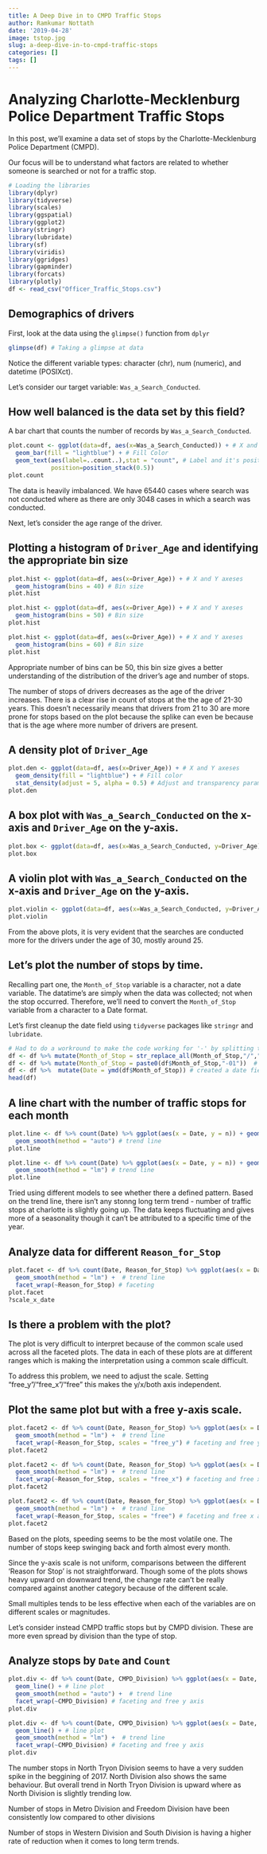 ```yaml
---
title: A Deep Dive in to CMPD Traffic Stops
author: Ramkumar Nottath
date: '2019-04-28'
image: tstop.jpg
slug: a-deep-dive-in-to-cmpd-traffic-stops
categories: []
tags: []
---
```



# Analyzing Charlotte-Mecklenburg Police Department Traffic Stops

In this post, we'll examine a data set of stops by the Charlotte-Mecklenburg Police Department (CMPD). 

Our focus will be to understand what factors are related to whether someone is searched or not for a traffic stop.

```r
# Loading the libraries
library(dplyr)
library(tidyverse)
library(scales)
library(ggspatial)
library(ggplot2)
library(stringr)
library(lubridate)
library(sf)
library(viridis)
library(ggridges)
library(gapminder)
library(forcats)
library(plotly)
df <- read_csv("Officer_Traffic_Stops.csv")
```

## Demographics of drivers

First, look at the data using the `glimpse()` function from `dplyr`

```r
glimpse(df) # Taking a glimpse at data
```

Notice the different variable types: character (chr), num (numeric), and datetime (POSIXct).

Let's consider our target variable: `Was_a_Search_Conducted`.

## How well balanced is the data set by this field?

A bar chart that counts the number of records by `Was_a_Search_Conducted`.

```r
plot.count <- ggplot(data=df, aes(x=Was_a_Search_Conducted)) + # X and Y axeses
  geom_bar(fill = "lightblue") + # Fill Color
  geom_text(aes(label=..count..),stat = "count", # Label and it's position
            position=position_stack(0.5)) 
plot.count
```

The data is heavily imbalanced. We have 65440 cases where search was not conducted where as there are only 3048 cases in which a search was conducted.

Next, let's consider the age range of the driver. 

## Plotting a histogram of `Driver_Age` and identifying the appropriate bin size


```r
plot.hist <- ggplot(data=df, aes(x=Driver_Age)) + # X and Y axeses
  geom_histogram(bins = 40) # Bin size
plot.hist
```


```r
plot.hist <- ggplot(data=df, aes(x=Driver_Age)) + # X and Y axeses
  geom_histogram(bins = 50) # Bin size
plot.hist
```

```r
plot.hist <- ggplot(data=df, aes(x=Driver_Age)) + # X and Y axeses
  geom_histogram(bins = 60) # Bin size
plot.hist
```

Appropriate number of bins can be 50, this bin size gives a better understanding of the distribution of the driver's age and number of stops.

The number of stops of drivers decreases as the age of the driver increases. There is a clear rise in count of stops at the the age of 21-30 years. This doesn't necessarily means that drivers from 21 to 30 are more prone for stops based on the plot because the splike can even be because that is the age where more number of drivers are present.

## A density plot of `Driver_Age`

```r
plot.den <- ggplot(data=df, aes(x=Driver_Age)) + # X and Y axeses
  geom_density(fill = "lightblue") + # Fill color
  stat_density(adjust = 5, alpha = 0.5) # Adjust and transparency parameters
plot.den
```

## A box plot with `Was_a_Search_Conducted` on the x-axis and `Driver_Age` on the y-axis.

```r
plot.box <- ggplot(data=df, aes(x=Was_a_Search_Conducted, y=Driver_Age)) + geom_boxplot() # Box plot
plot.box
```

## A violin plot with `Was_a_Search_Conducted` on the x-axis and `Driver_Age` on the y-axis.

```r
plot.violin <- ggplot(data=df, aes(x=Was_a_Search_Conducted, y=Driver_Age)) + geom_violin() # Violin plot
plot.violin
```

From the above plots, it is very evident that the searches are conducted more for the drivers under the age of 30, mostly around 25.

## Let's plot the number of stops by time. 

Recalling part one, the `Month_of_Stop` variable is a character, not a date variable. The datatime's are simply when the data was collected; not when the stop occurred. Therefore, we'll need to convert the `Month_of_Stop` variable from a character to a Date format.

Let's first cleanup the date field using `tidyverse` packages like `stringr` and `lubridate`.

```r
# Had to do a workround to make the code working for '-' by splitting the statement to mutiple steps
df <- df %>% mutate(Month_of_Stop = str_replace_all(Month_of_Stop,"/","-")) # replace "/" with "-"
df <- df %>% mutate(Month_of_Stop = paste0(df$Month_of_Stop,"-01"))  # add in day
df <- df %>%  mutate(Date = ymd(df$Month_of_Stop)) # created a date field
head(df)
```

## A line chart with the number of traffic stops for each month 

```r
plot.line <- df %>% count(Date) %>% ggplot(aes(x = Date, y = n)) + geom_line() + #line plot
  geom_smooth(method = "auto") # trend line
plot.line

plot.line <- df %>% count(Date) %>% ggplot(aes(x = Date, y = n)) + geom_line() + #line plot
  geom_smooth(method = "lm") # trend line
plot.line
```

Tried using different models to see whether there a defined pattern. Based on the trend line, there isn't any stonng long term trend - number of traffic stops at charlotte is slightly going up. The data keeps fluctuating and gives more of a seasonality though it can't be attributed to a specific time of the year. 

## Analyze data for different `Reason_for_Stop`

```r
plot.facet <- df %>% count(Date, Reason_for_Stop) %>% ggplot(aes(x = Date, y = n)) + geom_line() + # line plot
  geom_smooth(method = "lm") +  # trend line
  facet_wrap(~Reason_for_Stop) # faceting 
plot.facet
?scale_x_date
```

## Is there a problem with the plot?

The plot is very difficult to interpret because of the common scale used across all the faceted plots. The data in each of these plots are at different ranges which is making the interpretation using a common scale difficult.

To address this problem, we need to adjust the scale. Setting "free_y"/"free_x"/"free" this makes the y/x/both axis independent. 

## Plot the same plot but with a free y-axis scale.

```r
plot.facet2 <- df %>% count(Date, Reason_for_Stop) %>% ggplot(aes(x = Date, y = n)) + geom_line() + # line plot
  geom_smooth(method = "lm") +  # trend line
  facet_wrap(~Reason_for_Stop, scales = "free_y") # faceting and free y axis
plot.facet2
```

```r
plot.facet2 <- df %>% count(Date, Reason_for_Stop) %>% ggplot(aes(x = Date, y = n)) + geom_line() + # line plot
  geom_smooth(method = "lm") +  # trend line
  facet_wrap(~Reason_for_Stop, scales = "free_x") # faceting and free x axis
plot.facet2
```

```r
plot.facet2 <- df %>% count(Date, Reason_for_Stop) %>% ggplot(aes(x = Date, y = n)) + geom_line() + # line plot
  geom_smooth(method = "lm") +  # trand line
  facet_wrap(~Reason_for_Stop, scales = "free") # faceting and free x and y axeses
plot.facet2
```

Based on the plots, speeding seems to be the most volatile one. The number of stops keep swinging back and forth almost every month.

Since the y-axis scale is not uniform, comparisons between the different 'Reason for Stop' is not straightforward. Though some of the plots shows heavy upward on downward trend, the change rate can't be really compared against another category because of the different scale.

Small multiples tends to be less effective when each of the variables are on different scales or magnitudes.

Let's consider instead CMPD traffic stops but by CMPD division. These are more even spread by division than the type of stop.

## Analyze stops by `Date` and `Count`

```r
plot.div <- df %>% count(Date, CMPD_Division) %>% ggplot(aes(x = Date, y = n)) + # no: of stops by division
  geom_line() + # line plot
  geom_smooth(method = "auto") +  # trend line
  facet_wrap(~CMPD_Division) # faceting and free y axis
plot.div

plot.div <- df %>% count(Date, CMPD_Division) %>% ggplot(aes(x = Date, y = n)) + # no: of stops by division
  geom_line() + # line plot
  geom_smooth(method = "lm") +  # trend line
  facet_wrap(~CMPD_Division) # faceting and free y axis
plot.div
```

The number stops in North Tryon Division seems to have a very sudden spike in the beggining of 2017. North Division also shows the same behaviour. But overall trend in North Tryon Division is upward where as North Division is slightly trending low.

Number of stops in Metro Division and Freedom Division have been consistently low compared to other divisions

Number of stops in Western Division and South Division is having a higher rate of reduction when it comes to long term  trends. 